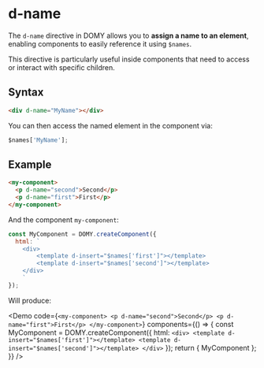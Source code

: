 
# d-name

The `d-name` directive in DOMY allows you to **assign a name to an element**, enabling components to easily reference it using `$names`.

This directive is particularly useful inside components that need to access or interact with specific children.

## Syntax

```html
<div d-name="MyName"></div>
```

You can then access the named element in the component via:

```js
$names['MyName'];
```

## Example

```html
<my-component>
  <p d-name="second">Second</p>
  <p d-name="first">First</p>
</my-component>
```

And the component `my-component`:

```js
const MyComponent = DOMY.createComponent({
  html: `
    <div>
        <template d-insert="$names['first']"></template>
        <template d-insert="$names['second']"></template>
    </div>
    `
});
```

Will produce:

<Demo
  code={`
    <my-component>
        <p d-name="second">Second</p>
        <p d-name="first">First</p>
    </my-component>
  `}
  components={() => {
    const MyComponent = DOMY.createComponent({
      html: `
    <div>
        <template d-insert="$names['first']"></template>
        <template d-insert="$names['second']"></template>
    </div>
    `
    });
    return { MyComponent };
  }}
/>

